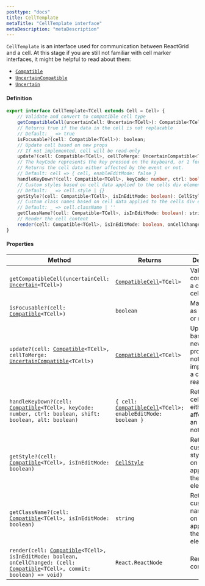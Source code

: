 ```yaml
---
posttype: "docs"
title: CellTemplate
metaTitle: "CellTemplate interface"
metaDescription: "metaDescription"
---
```


`CellTemplate` is an interface used for communication between ReactGrid and a cell.
At this stage if you are still not familiar with cell marker interfaces, it might be helpful to read about them:
* [`Compatible`](/docs/3.0/7-api/1-types/1-compatible-cell/)
* [`UncertainCompatible`](/docs/3.0/7-api/1-types/3-uncertain-compatible-cell/)
* [`Uncertain`](/docs/3.0/7-api/1-types/2-uncertain-cell/)

#### Definition
```ts
export interface CellTemplate<TCell extends Cell = Cell> {
    // Validate and convert to compatible cell type
    getCompatibleCell(uncertainCell: Uncertain<TCell>): Compatible<TCell>;
    // Returns true if the data in the cell is not replacable
    // Default: _ => true
    isFocusable?(cell: Compatible<TCell>): boolean;
    // Update cell based on new props
    // If not implemented, cell will be read-only
    update?(cell: Compatible<TCell>, cellToMerge: UncertainCompatible<TCell>): Compatible<TCell>;
    // The keyCode represents the key pressed on the keyboard, or 1 for a pointer event (double click).
    // Returns the cell data either affected by the event or not.
    // Default: cell => { cell, enableEditMode: false }
    handleKeyDown?(cell: Compatible<TCell>, keyCode: number, ctrl: boolean, shift: boolean, alt: boolean): { cell: Compatible<TCell>; enableEditMode: boolean };
    // Custom styles based on cell data applied to the cells div element
    // Default: _ => cell.style | {}
    getStyle?(cell: Compatible<TCell>, isInEditMode: boolean): CellStyle;
    // Custom class names based on cell data applied to the cells div element
    // Default: _ => cell.className | ''
    getClassName?(cell: Compatible<TCell>, isInEditMode: boolean): string;
    // Render the cell content
    render(cell: Compatible<TCell>, isInEditMode: boolean, onCellChanged: (cell: Compatible<TCell>, commit: boolean) => void): React.ReactNode;
}
```

#### Properties

| Method                                                                                                                                                                                                                            | Returns                                                                                                           | Description           |
| -----------                                                                                                                                                                                                                       | -------                                                                                                           | -----------           |
| `getCompatibleCell(uncertainCell: `[`Uncertain`](/docs/3.0/7-api/1-types/2-uncertain-cell/)`<TCell>)`                                                                                                                             | [`CompatibleCell`](/docs/3.0/7-api/1-types/1-compatible-cell/)`<TCell>`                                           | Validates and converts into a compatible cell type |
| `isFocusable?(cell: `[`Compatible`](/docs/3.0/7-api/1-types/1-compatible-cell/)`<TCell>)`                                                                                                                                         | `boolean`                                                                                                         | Marks a cell as focusable or not      |
| `update?(cell: `[`Compatible`](/docs/3.0/7-api/1-types/1-compatible-cell/)`<TCell>, cellToMerge: `[`UncertainCompatible`](/docs/3.0/7-api/1-types/3-uncertain-compatible-cell/)`<TCell>)`                                         | [`CompatibleCell`](/docs/3.0/7-api/1-types/1-compatible-cell/)`<TCell>`                                           | Updates cell based on new properties, if not implemented, a cell will be read-only |
| `handleKeyDown?(cell: `[`Compatible`](/docs/3.0/7-api/1-types/1-compatible-cell/)`<TCell>, keyCode: number, ctrl: boolean, shift: boolean, alt: boolean)`                                                                         | `{ cell: `[`CompatibleCell`](/docs/3.0/7-api/1-types/1-compatible-cell/)`<TCell>; enableEditMode: boolean }`      | Returns the cell data either affected by an event or not. |
| `getStyle?(cell: `[`Compatible`](/docs/3.0/7-api/1-types/1-compatible-cell/)`<TCell>, isInEditMode: boolean)`                                                                                                                     | [`CellStyle`](/docs/3.0/7-api/0-interfaces/7-cell-style/)                                                         | Returns custom styles based on cell data applied to the cells `div` element |
| `getClassName?(cell: `[`Compatible`](/docs/3.0/7-api/1-types/1-compatible-cell/)`<TCell>, isInEditMode: boolean)`                                                                                                                 | `string`                                                                                                          | Returns custom class names based on cell data applied to the cells `div` element |
| `render(cell: `[`Compatible`](/docs/3.0/7-api/1-types/1-compatible-cell/)`<TCell>, isInEditMode: boolean, onCellChanged: (cell: `[`Compatible`](/docs/3.0/7-api/1-types/1-compatible-cell/)`<TCell>, commit: boolean) => void)`   | `React.ReactNode`                                                                                                 | Renders cell content | 
